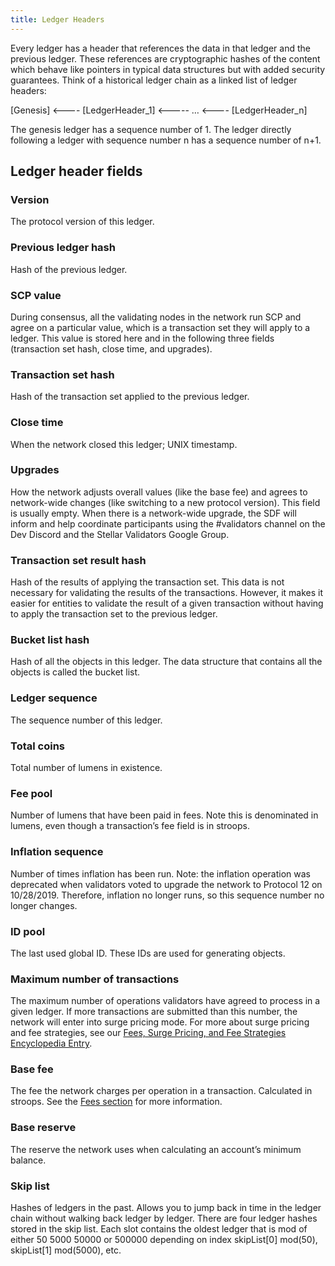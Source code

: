 ```yaml
---
title: Ledger Headers
---
```


Every ledger has a header that references the data in that ledger and the previous ledger. These references are cryptographic hashes of the content which behave like pointers in typical data structures but with added security guarantees. Think of a historical ledger chain as a linked list of ledger headers:

[Genesis] <---- [LedgerHeader_1] <----- … <---- [LedgerHeader_n]

The genesis ledger has a sequence number of 1. The ledger directly following a ledger with sequence number n has a sequence number of n+1.

## Ledger header fields

### Version

The protocol version of this ledger.

### Previous ledger hash

Hash of the previous ledger.

### SCP value

During consensus, all the validating nodes in the network run SCP and agree on a particular value, which is a transaction set they will apply to a ledger. This value is stored here and in the following three fields (transaction set hash, close time, and upgrades).

### Transaction set hash

Hash of the transaction set applied to the previous ledger.

### Close time

When the network closed this ledger; UNIX timestamp.

### Upgrades

How the network adjusts overall values (like the base fee) and agrees to network-wide changes (like switching to a new protocol version). This field is usually empty. When there is a network-wide upgrade, the SDF will inform and help coordinate participants using the #validators channel on the Dev Discord and the Stellar Validators Google Group.

### Transaction set result hash

Hash of the results of applying the transaction set. This data is not necessary for validating the results of the transactions. However, it makes it easier for entities to validate the result of a given transaction without having to apply the transaction set to the previous ledger.

### Bucket list hash

Hash of all the objects in this ledger. The data structure that contains all the objects is called the bucket list.

### Ledger sequence

The sequence number of this ledger.

### Total coins

Total number of lumens in existence.

### Fee pool

Number of lumens that have been paid in fees. Note this is denominated in lumens, even though a transaction’s fee field is in stroops.

### Inflation sequence

Number of times inflation has been run. Note: the inflation operation was deprecated when validators voted to upgrade the network to Protocol 12 on 10/28/2019. Therefore, inflation no longer runs, so this sequence number no longer changes.

### ID pool

The last used global ID. These IDs are used for generating objects.

### Maximum number of transactions

The maximum number of operations validators have agreed to process in a given ledger. If more transactions are submitted than this number, the network will enter into surge pricing mode. For more about surge pricing and fee strategies, see our [Fees, Surge Pricing, and Fee Strategies Encyclopedia Entry](./fees-surge-pricing-fee-strategies#surge-pricing).

### Base fee

The fee the network charges per operation in a transaction. Calculated in stroops. See the [Fees section](./fees-surge-pricing-fee-strategies#network-fees-on-stellar) for more information.

### Base reserve

The reserve the network uses when calculating an account’s minimum balance.

### Skip list

Hashes of ledgers in the past. Allows you to jump back in time in the ledger chain without walking back ledger by ledger. There are four ledger hashes stored in the skip list. Each slot contains the oldest ledger that is mod of either 50 5000 50000 or 500000 depending on index skipList[0] mod(50), skipList[1] mod(5000), etc.
